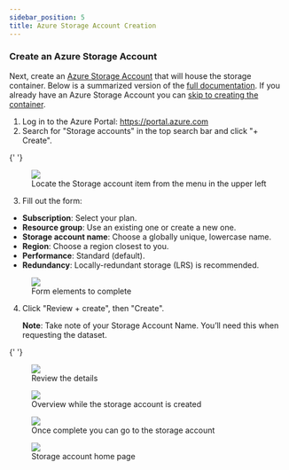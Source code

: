 ```yaml
---
sidebar_position: 5
title: Azure Storage Account Creation
---
```


### Create an Azure Storage Account

Next, create an [Azure Storage Account](https://learn.microsoft.com/en-us/azure/storage/common/storage-account-overview) that will house the storage container. Below is a summarized version of the [full documentation](https://learn.microsoft.com/en-us/azure/storage/common/storage-account-create). If you already have an Azure Storage Account you can [skip to creating the container](./azure-container.mdx).

1. Log in to the Azure Portal: https://portal.azure.com
2. Search for "Storage accounts" in the top search bar and click "+ Create".

{' '}

<figure>
  <img src="/img/azure/azure-storage-1.png" />
  <figcaption>Locate the Storage account item from the menu in the upper left</figcaption>
</figure>

3. Fill out the form:

- **Subscription**: Select your plan.
- **Resource group**: Use an existing one or create a new one.
- **Storage account name**: Choose a globally unique, lowercase name.
- **Region**: Choose a region closest to you.
- **Performance**: Standard (default).
- **Redundancy**: Locally-redundant storage (LRS) is recommended.

<figure>
  <img src="/img/azure/azure-storage-2.png" />
  <figcaption>Form elements to complete</figcaption>
</figure>

4. Click "Review + create", then "Create".

   **Note**: Take note of your Storage Account Name. You’ll need this when requesting the dataset.

{' '}

<figure>
  <img src="/img/azure/azure-storage-3.png" />
  <figcaption>Review the details</figcaption>
</figure>
<figure>
  <img src="/img/azure/azure-storage-4.png" />
  <figcaption>Overview while the storage account is created</figcaption>
</figure>
<figure>
  <img src="/img/azure/azure-storage-5.png" />
  <figcaption>Once complete you can go to the storage account</figcaption>
</figure>
<figure>
  <img src="/img/azure/azure-container-1.png" />
  <figcaption>Storage account home page</figcaption>
</figure>
